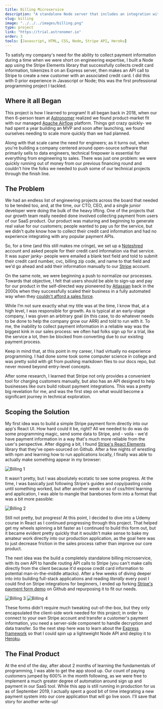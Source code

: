 ```yaml
---
title: Billing Microservice
description: "A standalone Node server that includes an integration with the Stripe API."
slug: billing
image: "../../../images/billing.png"
type: project
link: "https://trial.astronomer.io"
order: 3
tools: [Javascript, HTML, CSS, Node, Stripe API, Heroku]
---
```



To satisfy my company's need for the ability to collect payment information during a time when we were short on engineering expertise, I built a Node app using the Stripe Elements library that successfully collects credit card information, tokenizes it on an Express server, then makes an API call to Stripe to create a new customer with an associated credit card. I did this with 0 prior experience in Javascript or Node; this was the first professional programming project I tackled.

## Where it all Began

This project is how I learned to program! It all began back in 2018, when our then 6-person team at [Astronomer](https://astronomer.io) realized we found product-market fit with our managed [Apache Airflow](https://airflow.apache.org) platform. Things got crazy quickly- we had spent a year building an MVP and soon after launching, we found ourselves needing to scale more quickly than we had planned.

Along with that scale came the need for engineers; as it turns out, when you're building a company centered around open-source software that primarily sells to data engineers, technical firepower is essential for everything from engineering to sales. There was just one problem: we were quickly running out of money from our previous financing round and couldn't hire the folks we needed to push some of our technical projects through the finish line.

## The Problem

We had an endless list of engineering projects across the board that needed to be tended too, and, at the time, our CTO, CEO, and a single junior developer were doing the bulk of the heavy lifting. One of the projects that our growth team really needed done involved collecting payment from users of our SaaS product. Our product was maturing and beginning to generate real value for our customers; people wanted to pay us for the service, but we didn't quite know how to collect their credit card information and had no experience integrating with any popular payment APIs.

So, for a time (and this still makes me cringe), we set up a [Noteshred](https://noteshred.com) account and asked people for their credit card information via that service. It was _super_ janky- people were emailed a blank text field and told to submit their credit card number, cvc, billing zip code, and name to that field and we'd go ahead and add their information manually to our [Stripe](https://stripe.com) account.

On the same note, we were beginning a push to normalize our processes. Towards that objective, I felt that users should be able to sign-up and pay for our product in the self-directed way pioneered by [Atlassian](https://atlassian.com) back in the 2000s when they successfully scaled their business in a fully automated way when they [couldn't afford a sales force](https://stratechery.com/2019/what-is-a-tech-company/).

While I’m not sure exactly what my title was at the time, I know that, at a high level, I was responsible for growth. As is typical at an early-stage company, I was given an arbitrary goal (in this case, to do whatever needs to be done to help the company grow our ARR) and told to run with it. To me, the inability to collect payment information in a reliable way was the biggest kink in our sales process: we often had folks sign up for a trial, like the service a lot, then be blocked from converting due to our existing payment process.

Keep in mind that, at this point in my career, I had virtually no experience programming. I had done some took some computer science in college and was pretty solid with git from pushing markdown files to our docs repo, but never moved beyond entry-level concepts.

After some research, I learned that Stripe not only provides a convenient tool for charging customers manually, but also has an API designed to help businesses like ours build robust payment integrations. This was a pretty big revelation for me, and was the first step on what would become a significant journey in technical exploration.


## Scoping the Solution

My first idea was to build a simple Stripe payment form directly into our app's React UI. How hard could it be, right? All we needed to do was do some programming magic, send some data to Stripe, and - voila - we'd have payment information in a way that's much more reliable from the user's perspective. After digging a bit, I found [Stripe's React Elements](https://github.com/stripe/react-stripe-elements) library that they've open-sourced on Github. After a few nights of wrestling with npm and learning how to run applications locally, I finally was able to actually make something appear in my browser:

<img src={billing1} alt="Billing 1" className="row" />

It wasn't pretty, but I was absolutely ecstatic to see some progress. At the time, I was basically just following Stripe's guides and copy/pasting code until something worked, but after another week or so of css/html learning and application, I was able to mangle that barebones form into a format that was a bit more passible:

<img src={billing2} alt="Billing 2" className="row" />

Still not pretty, but progress! At this point, I decided to dive into a Udemy course in React as I continued progressing through this project. That helped get my wheels spinning a bit faster as I continued to build this form out, but it became evident pretty quickly that it wouldn't make sense to bake my amateur work directly into our production application, as the goal here was to just decrease friction in the sales process rather than improve our core product.

The next idea was the build a completely standalone billing microservice, with its own API to handle routing API calls to Stripe (you can't make calls directly from the client because it'd expose credit card information to potential man-in-the-middle attacks). After a few weeks of diving deeper into into building full-stack applications and reading _literally_ every post I could find on Stripe integrations for beginners, I ended up forking [Stripe's payment form demo](https://github.com/stripe/stripe-payments-demo) on Github and repurposing it to fit our needs.

<div className="row">
    <img src={billing3} alt="Billing 3" className="six" />
    <img src={billing4} alt="Billing 4" className="six" />
</div>

These forms didn't require much tweaking out-of-the-box, but they only encapsulated the client-side work needed for this project; in order to connect to your own Stripe account and transfer a customer's payment information, you need a server-side component to handle decryption and data transfer. So the next step here was to learn about the [Express framework](https://expressjs.com/) so that I could spin up a lightweight Node API and deploy it to [Heroku](https://heroku.com).

## The Final Product

At the end of the day, after about 2 months of learning the fundamentals of programming, I was able to get the app stood up. Our count of paying customers jumped by 600% in the month following, as we were free to implement a much greater degree of automation around sign up and payment in our SaaS tool. While this app is still running in production for us as of September 2019, I actually spent a good bit of time integrating a new payment system into our core application that will go live soon. I'll save that story for another write-up!